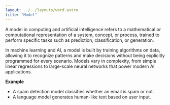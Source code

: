 ```yaml
---
layout: ../../layouts/word.astro
title: "Model"
---
```

A model in computing and artificial intelligence refers to a mathematical or computational representation of a system, concept, or process, trained to perform specific tasks such as prediction, classification, or generation.

In machine learning and AI, a model is built by training algorithms on data, allowing it to recognize patterns and make decisions without being explicitly programmed for every scenario. Models vary in complexity, from simple linear regressions to large-scale neural networks that power modern AI applications.

**Example**

* A spam detection model classifies whether an email is spam or not.
* A language model generates human-like text based on user input.
